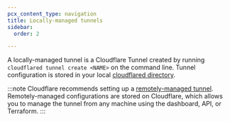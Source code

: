 ```yaml
---
pcx_content_type: navigation
title: Locally-managed tunnels
sidebar:
  order: 2

---
```




A locally-managed tunnel is a Cloudflare Tunnel created by running `cloudflared tunnel create <NAME>` on the command line. Tunnel configuration is stored in your local [cloudflared directory](#default-cloudflared-directory).

:::note
Cloudflare recommends setting up a [remotely-managed tunnel](/cloudflare-one/connections/connect-networks/get-started/create-remote-tunnel/). Remotely-managed configurations are stored on Cloudflare, which allows you to manage the tunnel from any machine using the dashboard, API, or Terraform.
:::

<DirectoryListing />
